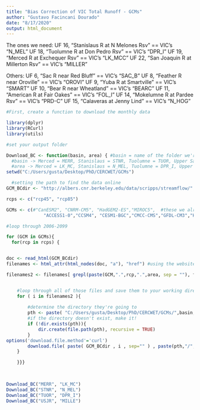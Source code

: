 ---
title: "Bias Correction of VIC Total Runoff - GCMs"
author: "Gustavo Facincani Dourado"
date: "8/17/2020"
output: html_document
---
The ones we need:
UF 16, "Stanislaus R at N Melones Rsv" == VIC's "N_MEL"
UF 18, "Tuolumne R at Don Pedro Rsv" == VIC's "DPR_I"
UF 19, "Merced R at Exchequer Rsv" == VIC's "LK_MCC"
UF 22, "San Joaquin R at Millerton Rsv" == VIC's "MILLER"

Others:
UF  6, "Sac R near Red Bluff" == VIC's "SAC_B"
UF  8, "Feather R near Oroville" == VIC's "OROVI"
UF  9, "Yuba R at Smartville" == VIC's "SMART"
UF 10, "Bear R near Wheatland" == VIC's "BEARC"
UF 11, "American R at Fair Oakes" == VIC's "FOL_I"
UF 14, "Mokelumne R at Pardee Rsv" == VIC's "PRD-C"
UF 15, "Calaveras at Jenny Lind" == VIC's "N_HOG"


```{r}
#First, create a function to download the monthly data

library(dplyr)
library(RCurl) 
library(utils)

#set your output folder

Download_BC <- function(basin, area) { #basin = name of the folder we're creating to save the data, and area = region from which we want the data
  #basin -> Merced = MERR, Stanislaus = STNR, Tuolumne = TUOR, Upper San Joaquin = USJR
  #area -> Merced = LK_MC, Stanislaus = N_MEL, Tuolumne = DPR_I, Upper San Joaquin = MILLER
setwd("C:/Users/gusta/Desktop/PhD/CERCWET/GCMs")

  #setting the path to find the data online
GCM_BCdir <- "http://albers.cnr.berkeley.edu/data/scripps/streamflow/"

rcps <- c("rcp45", "rcp85")

GCMs <- c(#"CanESM2", "CNRM-CM5", "HadGEM2-ES","MIROC5",  #these we already have
              "ACCESS1‐0","CCSM4", "CESM1-BGC","CMCC-CMS","GFDL-CM3","HadGEM2-CC")#all 10 GCMs

#loop through 2006-2099

for (GCM in GCMs){
  for(rcp in rcps) {


doc <- read_html(GCM_BCdir)
filenames <- html_attr(html_nodes(doc, "a"), "href") #using the website's structure to select the data we want in the available links

filenames2 <- filenames[ grepl(paste(GCM,".",rcp,".",area, sep = ""), filenames)] #selecting the GCMs and areas we want, so R downloads only what we'll use


	#loop through all of those files and save them to your working directory
	for ( i in filenames2 ){ 
	
		#determine the directory they're going to
		pth <- paste( "C:/Users/gusta/Desktop/PhD/CERCWET/GCMs/",basin,"/BC_Data_Berkeley/", sep="" )
		#if the directory doesn't exist, make it!
		if (!dir.exists(pth)){
			dir.create(file.path(pth), recursive = TRUE)
		}
options('download.file.method'='curl')
		download.file( paste( GCM_BCdir , i , sep="" ) , paste(pth,"/", i, sep="" ) , mode="libcurl" )
	}	

    }}}
  
  

```


```{r}
Download_BC("MERR", "LK_MC")
Download_BC("STNR", "N_MEL")
Download_BC("TUOR", "DPR_I")
Download_BC("USJR", "MILLE")
```


